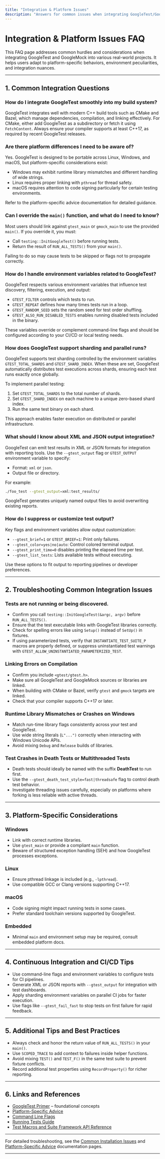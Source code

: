 ```yaml
---
title: "Integration & Platform Issues"
description: "Answers for common issues when integrating GoogleTest/GoogleMock into real projects, including advice for various operating systems, platform-dependent behaviors, and how to adjust to environmental differences. Includes troubleshooting for environment variables, main overrides, and CI/CD specifics."
---
```


# Integration & Platform Issues FAQ

This FAQ page addresses common hurdles and considerations when integrating GoogleTest and GoogleMock into various real-world projects. It helps users adapt to platform-specific behaviors, environment peculiarities, and integration nuances.

---

## 1. Common Integration Questions

### How do I integrate GoogleTest smoothly into my build system?

GoogleTest integrates well with modern C++ build tools such as CMake and Bazel, which manage dependencies, compilation, and linking effectively. For CMake, either add GoogleTest as a subdirectory or fetch it using `FetchContent`. Always ensure your compiler supports at least C++17, as required by recent GoogleTest releases.

### Are there platform differences I need to be aware of?

Yes. GoogleTest is designed to be portable across Linux, Windows, and macOS, but platform-specific considerations exist:

- Windows may exhibit runtime library mismatches and different handling of wide strings.
- Linux requires proper linking with `pthread` for thread safety.
- macOS requires attention to code signing particularly for certain testing environments.

Refer to the platform-specific advice documentation for detailed guidance.

### Can I override the `main()` function, and what do I need to know?

Most users should link against `gtest_main` or `gmock_main` to use the provided `main()`. If you override it, you must:

- Call `testing::InitGoogleTest()` before running tests.
- Return the result of `RUN_ALL_TESTS()` from your `main()`.

Failing to do so may cause tests to be skipped or flags not to propagate correctly.

### How do I handle environment variables related to GoogleTest?

GoogleTest respects various environment variables that influence test discovery, filtering, execution, and output:

- `GTEST_FILTER` controls which tests to run.
- `GTEST_REPEAT` defines how many times tests run in a loop.
- `GTEST_RANDOM_SEED` sets the random seed for test order shuffling.
- `GTEST_ALSO_RUN_DISABLED_TESTS` enables running disabled tests included in the binary.

These variables override or complement command-line flags and should be configured according to your CI/CD or local testing needs.

### How does GoogleTest support sharding and parallel runs?

GoogleTest supports test sharding controlled by the environment variables `GTEST_TOTAL_SHARDS` and `GTEST_SHARD_INDEX`. When these are set, GoogleTest automatically distributes test executions across shards, ensuring each test runs exactly once globally.

To implement parallel testing:

1. Set `GTEST_TOTAL_SHARDS` to the total number of shards.
2. Set `GTEST_SHARD_INDEX` on each machine to a unique zero-based shard index.
3. Run the same test binary on each shard.

This approach enables faster execution on distributed or parallel infrastructure.

### What should I know about XML and JSON output integration?

GoogleTest can emit test results in XML or JSON formats for integration with reporting tools. Use the `--gtest_output` flag or `GTEST_OUTPUT` environment variable to specify:

- Format: `xml` or `json`.
- Output file or directory.

For example:

```bash
./foo_test --gtest_output=xml:test_results/
```

GoogleTest generates uniquely named output files to avoid overwriting existing reports.

### How do I suppress or customize test output?

Key flags and environment variables allow output customization:

- `--gtest_brief=1` or `GTEST_BRIEF=1`: Print only failures.
- `--gtest_color=yes|no|auto`: Control colored terminal output.
- `--gtest_print_time=0` disables printing the elapsed time per test.
- `--gtest_list_tests`: Lists available tests without executing.

Use these options to fit output to reporting pipelines or developer preferences.

---

## 2. Troubleshooting Common Integration Issues

### Tests are not running or being discovered.

- Confirm you call `testing::InitGoogleTest(&argc, argv)` before `RUN_ALL_TESTS()`.
- Ensure that the test executable links with GoogleTest libraries correctly.
- Check for spelling errors like using `Setup()` instead of `SetUp()` in fixtures.
- If using parameterized tests, verify that `INSTANTIATE_TEST_SUITE_P` macros are properly defined, or suppress uninstantiated test warnings with `GTEST_ALLOW_UNINSTANTIATED_PARAMETERIZED_TEST`.

### Linking Errors on Compilation

- Confirm you include `<gtest/gtest.h>`.
- Make sure all GoogleTest and GoogleMock sources or libraries are linked.
- When building with CMake or Bazel, verify `gtest` and `gmock` targets are linked.
- Check that your compiler supports C++17 or later.

### Runtime Library Mismatches or Crashes on Windows

- Match run-time library flags consistently across your test and GoogleTest.
- Use wide string literals (`L"...")` correctly when interacting with Windows Unicode APIs.
- Avoid mixing `Debug` and `Release` builds of libraries.

### Test Crashes in Death Tests or Multithreaded Tests

- Death tests should ideally be named with the suffix **DeathTest** to run first.
- Use the `--gtest_death_test_style=fast|threadsafe` flag to control death test behavior.
- Investigate threading issues carefully, especially on platforms where forking is less reliable with active threads.

---

## 3. Platform-Specific Considerations

### Windows

- Link with correct runtime libraries.
- Use `gtest_main` or provide a compliant `main` function.
- Beware of structured exception handling (SEH) and how GoogleTest processes exceptions.

### Linux

- Ensure pthread linkage is included (e.g., `-lpthread`).
- Use compatible GCC or Clang versions supporting C++17.

### macOS

- Code signing might impact running tests in some cases.
- Prefer standard toolchain versions supported by GoogleTest.

### Embedded

- Minimal `main` and environment setup may be required, consult embedded platform docs.

---

## 4. Continuous Integration and CI/CD Tips

- Use command-line flags and environment variables to configure tests for CI pipelines.
- Generate XML or JSON reports with `--gtest_output` for integration with test dashboards.
- Apply sharding environment variables on parallel CI jobs for faster execution.
- Use flags like `--gtest_fail_fast` to stop tests on first failure for rapid feedback.

---

## 5. Additional Tips and Best Practices

- Always check and honor the return value of `RUN_ALL_TESTS()` in your `main()`.
- Use `SCOPED_TRACE` to add context to failures inside helper functions.
- Avoid mixing `TEST()` and `TEST_F()` in the same test suite to prevent fixture conflicts.
- Record additional test properties using `RecordProperty()` for richer reporting.

---

## 6. Links and References

- [GoogleTest Primer](https://google.github.io/googletest/primer.html) – foundational concepts
- [Platform-Specific Advice](https://google.github.io/googletest/advanced.html#platform-specific-advice)
- [Command Line Flags](https://google.github.io/googletest/advanced.html#running-tests)
- [Running Tests Guide](https://google.github.io/googletest/primer.html#running-the-tests)
- [Test Macros and Suite Framework API Reference](https://google.github.io/googletest/reference/testing.html#test-macros-and-suite-framework)

---

For detailed troubleshooting, see the [Common Installation Issues](https://google.github.io/googletest/getting-started/troubleshooting-common-issues/common-installation-issues.html) and [Platform-Specific Advice](https://google.github.io/googletest/getting-started/troubleshooting-common-issues/platform-specific-advice.html) documentation pages.


---